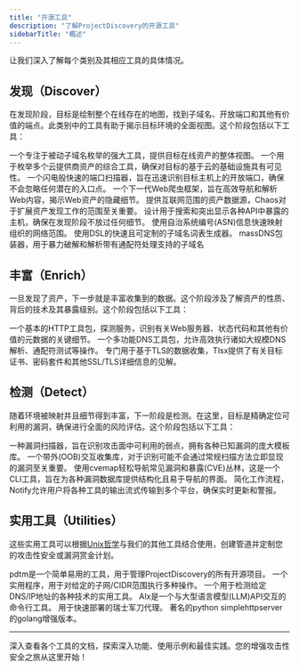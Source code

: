 ```yaml
---
title: "开源工具"
description: "了解ProjectDiscovery的开源工具"
sidebarTitle: "概述"
---
```


<Snippet file="tools-statement.mdx" />

让我们深入了解每个类别及其相应工具的具体情况。

## 发现（Discover）

在发现阶段，目标是绘制整个在线存在的地图，找到子域名、开放端口和其他有价值的端点。此类别中的工具有助于揭示目标环境的全面视图。这个阶段包括以下工具：

<CardGroup cols={2}>
  <Card
    title="Subfinder"
    icon="radar"
    iconType="duotone"
    href="/tools/subfinder"
  >
    一个专注于被动子域名枚举的强大工具，提供目标在线资产的整体视图。
  </Card>
  <Card
    title="Cloudlist"
    icon="cloud"
    iconType="duotone"
    href="https://github.com/projectdiscovery/cloudlist"
  >
    一个用于枚举多个云提供商资产的综合工具，确保对目标的基于云的基础设施具有可见性。
  </Card>
  <Card
    title="Naabu"
    icon="person-to-portal"
    iconType="duotone"
    href="https://github.com/projectdiscovery/naabu"
  >
    一个闪电般快速的端口扫描器，旨在迅速识别目标主机上的开放端口，确保不会忽略任何潜在的入口点。
  </Card>
  <Card
    title="Katana"
    icon="sword"
    iconType="duotone"
    href="https://github.com/projectdiscovery/katana"
  >
    一个下一代Web爬虫框架，旨在高效导航和解析Web内容，揭示Web资产的隐藏细节。
  </Card>
  <Card
    title="Chaos"
    icon="globe"
    iconType="duotone"
    href="https://github.com/projectdiscovery/chaos-client"
  >
    提供互联网范围的资产数据源，Chaos对于扩展资产发现工作的范围至关重要。
  </Card>
  <Card
    title="Uncover"
    icon="telescope"
    iconType="duotone"
    href="https://github.com/projectdiscovery/uncover"
  >
    设计用于搜索和突出显示各种API中暴露的主机，确保在发现阶段不放过任何细节。
  </Card>
  <Card
    title="ASNmap"
    icon="map-location-dot"
    iconType="duotone"
    href="https://github.com/projectdiscovery/asnmap"
  >
    使用自治系统编号(ASN)信息快速映射组织的网络范围。
  </Card>
  <Card
    title="alterx"
    icon="cloud-word"
    iconType="duotone"
    href="https://github.com/projectdiscovery/alterx"
  >
    使用DSL的快速且可定制的子域名词表生成器。
  </Card>
  <Card
    title="shuffledns"
    icon="shuffle"
    iconType="duotone"
    href="https://github.com/projectdiscovery/shuffledns"
  >
    massDNS包装器，用于暴力破解和解析带有通配符处理支持的子域名
  </Card>
</CardGroup>

## 丰富（Enrich）

一旦发现了资产，下一步就是丰富收集到的数据。这个阶段涉及了解资产的性质、背后的技术及其暴露级别。这个阶段包括以下工具：

<CardGroup cols={2}>
  <Card title="httpx" icon="browser" iconType="duotone" href="/tools/httpx">
    一个基本的HTTP工具包，探测服务，识别有关Web服务器、状态代码和其他有价值的元数据的关键细节。
  </Card>
  <Card
    title="dnsx"
    icon="tags"
    iconType="duotone"
    href="https://github.com/projectdiscovery/dnsx"
  >
    一个多功能DNS工具包，允许高效执行诸如大规模DNS解析、通配符测试等操作。
  </Card>
  <Card
    title="tlsx"
    icon="shield-halved"
    iconType="duotone"
    href="https://github.com/projectdiscovery/tlsx"
  >
    专门用于基于TLS的数据收集，Tlsx提供了有关目标证书、密码套件和其他SSL/TLS详细信息的见解。
  </Card>
</CardGroup>

## 检测（Detect）

随着环境被映射并且细节得到丰富，下一阶段是检测。在这里，目标是精确定位可利用的漏洞，确保进行全面的风险评估。这个阶段包括以下工具：

<CardGroup cols={2}>
  <Card title="Nuclei" icon="atom" iconType="regular" href="/tools/nuclei">
    一种漏洞扫描器，旨在识别攻击面中可利用的弱点，拥有各种已知漏洞的庞大模板库。
  </Card>
  <Card
    title="interactsh"
    icon="whistle"
    iconType="solid"
    href="https://github.com/projectdiscovery/interactsh"
  >
    一个带外(OOB)交互收集库，对于识别可能不会通过常规扫描方法立即显现的漏洞至关重要。
  </Card>
  <Card
    title="cvemap"
    icon="signs-post"
    iconType="solid"
    href="https://github.com/projectdiscovery/cvemap"
  >
    使用cvemap轻松导航常见漏洞和暴露(CVE)丛林，这是一个CLI工具，旨在为各种漏洞数据库提供结构化且易于导航的界面。
  </Card>
  <Card
    title="Notify"
    icon="bell"
    iconType="solid"
    href="https://github.com/projectdiscovery/notify"
  >
    简化工作流程，Notify允许用户将各种工具的输出流式传输到多个平台，确保实时更新和警报。
  </Card>
</CardGroup>

## 实用工具（Utilities）

这些实用工具可以根据[Unix哲学](https://blog.projectdiscovery.io/how-projectdiscovery-applies-the-unix-philosophy-to-their-tools/)与我们的其他工具结合使用，创建管道并定制您的攻击性安全或漏洞赏金计划。

<CardGroup cols={2}>
  <Card
    title="pdtm"
    icon="toolbox"
    iconType="solid"
    href="https://github.com/projectdiscovery/pdtm"
  >
    pdtm是一个简单易用的工具，用于管理ProjectDiscovery的所有开源项目。
  </Card>
  <Card
    title="mapcidr"
    icon="map"
    iconType="solid"
    href="https://github.com/projectdiscovery/mapcidr"
  >
    一个实用程序，用于对给定的子网/CIDR范围执行多种操作。
  </Card>
  <Card
    title="cdncheck"
    icon="ballot-check"
    iconType="duotone"
    href="https://github.com/projectdiscovery/cdncheck"
  >
    一个用于检测给定DNS/IP地址的各种技术的实用工具。
  </Card>
  <Card
    title="aix"
    icon="brain-circuit"
    iconType="duotone"
    href="https://github.com/projectdiscovery/aix"
  >
    AIx是一个与大型语言模型(LLM)API交互的命令行工具。
  </Card>
  <Card
    title="proxify"
    icon="ethernet"
    iconType="solid"
    href="https://github.com/projectdiscovery/proxify"
  >
    用于快速部署的瑞士军刀代理。
  </Card>
  <Card
    title="simplehttpserver"
    icon="server"
    iconType="duotone"
    href="https://github.com/projectdiscovery/simplehttpserver"
  >
    著名的python simplehttpserver的golang增强版本。
  </Card>
</CardGroup>

---

深入查看各个工具的文档，探索深入功能、使用示例和最佳实践。您的增强攻击性安全之旅从这里开始！
